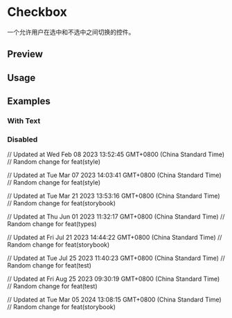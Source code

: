 

<Meta of={CheckboxStories} />

<RadixPrimitiveDocsButton name='checkbox' />

# Checkbox

一个允许用户在选中和不选中之间切换的控件。

## Preview

<Canvas of={CheckboxStories.Default} />

## Usage



<Source code={importCode} language='ts' dark />
<Source code={usageCode} language='tsx' dark />

## Examples

### With Text

<Canvas of={CheckboxStories.WithText} />

### Disabled

<Canvas of={CheckboxStories.Disabled} />

// Updated at Wed Feb 08 2023 13:52:45 GMT+0800 (China Standard Time)
// Random change for feat(style)

// Updated at Tue Mar 07 2023 14:03:41 GMT+0800 (China Standard Time)
// Random change for feat(style)

// Updated at Tue Mar 21 2023 13:53:16 GMT+0800 (China Standard Time)
// Random change for feat(storybook)

// Updated at Thu Jun 01 2023 11:32:17 GMT+0800 (China Standard Time)
// Random change for feat(types)

// Updated at Fri Jul 21 2023 14:44:22 GMT+0800 (China Standard Time)
// Random change for feat(storybook)

// Updated at Tue Jul 25 2023 11:40:23 GMT+0800 (China Standard Time)
// Random change for feat(test)

// Updated at Fri Aug 25 2023 09:30:19 GMT+0800 (China Standard Time)
// Random change for feat(test)

// Updated at Tue Mar 05 2024 13:08:15 GMT+0800 (China Standard Time)
// Random change for feat(storybook)
